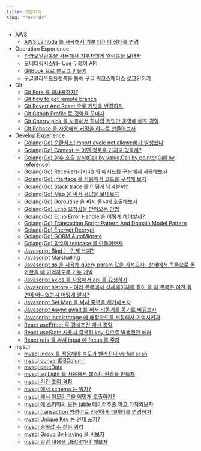 ```yaml
---
title: 개발지식
slug: "records"
---
```



* AWS
    * [AWS Lambda 를 사용해서 기부 데이터 상태를 변경](https://gwiyeomgo.github.io/blog/etc/aws/2021-12-28-develop-awsLambda.mdx)
* Operation Experience
    * [카카오알림톡을 사용해서 기부자에게 알림톡을 보내자](https://gwiyeomgo.github.io/blog/etc/2021-08-12-etc-Kakao-NotificationTalk.mdx)
    * [모니터링시스템- Use 두레이 API](https://gwiyeomgo.github.io/blog/etc/2022-01-04-etc-doorayAPI.mdx)
    * [GitBook 으로 블로그 만들기](https://gwiyeomgo.github.io/blog/etc/2021-12-31-etc-createGitBook.mdx)
    * [구글클라우드플랫폼을 통해 구글 워크스페이스 로그인하기](https://gwiyeomgo.github.io/blog/etc/2022-01-07-etc-gooleCloudPlatformMakeProject.mdx.mdx)
* Git
    * [Git Fork 를 왜사용하지?](https://gwiyeomgo.github.io/blog/git/2021-06-20-git-fork.mdx)
    * [Git how to get remote branch ](https://gwiyeomgo.github.io/blog/git/2022-03-03-git-howtogetremotebranch.mdx)
    * [Git Revert And Reset 으로 커밋을 변경하자](https://gwiyeomgo.github.io/blog/git/2022-03-09-git-RevertAndReset.mdx)
    * [Git Github Profile 로 깃험을 꾸미자](https://gwiyeomgo.github.io/blog/git/2022-03-21-githubProfile.mdx)
    * [Git Cherry pick 을 사용해서 하나의 커밋만 운영에 배포 경험](https://gwiyeomgo.github.io/blog/git/2022-04-11-git-cherry-pick.mdx)
    * [Git Rebase 을 사용해서 커밋을 하나로 만들어보자](https://gwiyeomgo.github.io/blog/git/2022-04-13-git-rebase.mdx)
* Develop Experience
    * [Golang(Go) 순환참조(import cycle not allowed)가 발생했다](https://gwiyeomgo.github.io/blog/go/2021-08-12-go-importCycleNotAllowed.mdx)
    * [Golang(Go) Context 는 어떤 정로를 가지고 있을까?](https://gwiyeomgo.github.io/blog/go/2021-08-19-Context.mdx)
    * [Golang(Go) 함수 호출 방식(Call by value,Call by pointer,Call by reference)](https://gwiyeomgo.github.io/blog/go/2021-08-22-go-functionCall.mdx)
    * [Golang(Go) Receiver(리시버) 와 메서드를 구분해서 사용해보자](https://gwiyeomgo.github.io/blog/go/2021-08-22-go-Receiver.mdx)
    * [Golang(Go) Interface 를 사용해서 코드를 구성해 보자](https://gwiyeomgo.github.io/blog/go/2022-02-08-go-interface.mdx)
    * [Golang(Go) Stack trace 를 어떻게 남겨볼까?](https://gwiyeomgo.github.io/blog/go/2022-02-09-go-stacktrace.mdx)
    * [Golang(Go) Map 을 써서 응답을 보내보자](https://gwiyeomgo.github.io/blog/go/2022-03-09-go-map.mdx)
    * [Golang(Go) Goroutine 을 써서 동시에 호출해보자](https://gwiyeomgo.github.io/blog/go/2022-03-09-goroutine.mdx)
    * [Golang(Go) Echo  요청값을 받아오는 방법](https://gwiyeomgo.github.io/blog/go/2022-03-23-jsonDataBind-use-echo.mdx)
    * [Golang(Go) Echo Error Handle 을 어떻게 해야할까?](https://gwiyeomgo.github.io/blog/go/2022-03-24-go-errorHandle.mdx)
    * [Golang(Go) Transaction Script Pattern And Domain Model Pattern](https://gwiyeomgo.github.io/blog/go/2022-04-03-transactionScriptPattern.mdx)
    * [Golang(Go) Encrypt Decrypt](https://gwiyeomgo.github.io/blog/go/2022-04-05-go-Encrypt-Decrypt.mdx)
    * [Golang(Go) GORM AutoMigrate](https://gwiyeomgo.github.io/blog/go/2022-04-25-go-gorm-AutoMigrate.mdx)
    * [Golang(Go) 함수의 testcase 를 만들어보자](https://gwiyeomgo.github.io/blog/go/2022-05-23-go-testcase.mdx)
    * [Javascript Bind 는 언제 쓰지?](https://gwiyeomgo.github.io/blog/javascript/2021-06-06-javascript-bind.mdx)
    * [Javascript Marshalling](https://gwiyeomgo.github.io/blog/javascript/2021-08-05-javascript-Marshalling.mdx)
    * [Javascript qs 을 사용해 query param 값을 가져오자- 상세에서 목록으로 돌와왔을 때 기억하도록 기능 개발](https://gwiyeomgo.github.io/blog/javascript/2021-08-05-javascript-qs.mdx)
    * [Javascript axios 를 사용해서 api 를 요청하자](https://gwiyeomgo.github.io/blog/javascript/2021-10-14-javascript-axios.mdx)
    * [Javascript history - 여러 목록에서 상세페이지를 같이 쓸 때 목록은 이전 화면이 어디였는지 어떻게 알지?](https://gwiyeomgo.github.io/blog/javascript/2021-12-24-javascript-history.mdx)
    * [Javascript Set Map 을 써서 중복을 제거해보자](https://gwiyeomgo.github.io/blog/javascript/2022-04-04-javascript-function-Set-Map.mdx)
    * [Javascript Async await 를 써서 비동기를 동기로 바꿔보자](https://gwiyeomgo.github.io/blog/javascript/2022-04-11-javascript-asnyc-await.mdx)
    * [Javascript localstorage 에 매장코드를 저장해서 기억시키자](https://gwiyeomgo.github.io/blog/javascript/2022-06-09-javascript-localstorage.mdx)
    * [React useEffect 로 검색조건 개선 경험](https://gwiyeomgo.github.io/blog/javascript/react/2021-07-30-react-howToGetSearchParams.mdx)
    * [React useState 사용시 중복된 key 값으로 발생했던 에러](https://gwiyeomgo.github.io/blog/javascript/react/2022-03-31-react-api-responseData-processing.mdx)
    * [React refs 을 써서 input 에 focus 를 주자](https://gwiyeomgo.github.io/blog/javascript/react/2022-04-06-react-refs.mdx)
* mysql
    * [mysql index 를 적용해야 속도가 빨라진다 vs full scan](https://gwiyeomgo.github.io/blog/mysql/2021-04-22-sql-dbIndex.mdx)
    * [mysql convertDBColumn](https://gwiyeomgo.github.io/blog/mysql/2021-04-28-sql-convertDBcolumn.mdx)
    * [mysql dateData](https://gwiyeomgo.github.io/blog/mysql/2021-06-19-sql-dateData.mdx)
    * [mysql sqlLight 을 사용해서 테스트 환경을 만들자](https://gwiyeomgo.github.io/blog/mysql/2021-06-19-sql-gotestcaseEnvironment.mdx)
    * [mysql 기간 조회 경험](https://gwiyeomgo.github.io/blog/mysql/2021-06-21-sql-searchDataInPeriod.mdx)
    * [mysql 에서 schema 는 뭐지?](https://gwiyeomgo.github.io/blog/mysql/2021-07-29-sql-schema.mdx)
    * [mysql 에서 이모티콘을 어떻게 호출하지?](https://gwiyeomgo.github.io/blog/mysql/2021-08-05-sql-SaveEmojis.mdx)
    * [mysql 에 스키마의 모든 table 데이터추출 하고 가져와보자](https://gwiyeomgo.github.io/blog/mysql/2021-11-25-sql-extract-data.mdx)
    * [mysql transaction 명령어로 안전하게 데이터를 변경하자](https://gwiyeomgo.github.io/blog/mysql/2021-12-24-sql-transaction.mdx)
    * [mysql Unique Key 는 언제 쓰지?](https://gwiyeomgo.github.io/blog/mysql/2022-02-06-sql-uniquekey.mdx)
    * [mysql 중복값 수 찾는 쿼리](https://gwiyeomgo.github.io/blog/mysql/2022-04-01-sql-Find-duplicate-values-counts.mdx)
    * [mysql Group By Having 을 써보자](https://gwiyeomgo.github.io/blog/mysql/2022-06-08-sql-groupByHaving.mdx)
    * [mysql 컬럼 내용을 DECRYPT 해보자](https://gwiyeomgo.github.io/blog/mysql/2022-06-08-sql-AES_DECRYPT.mdx)




